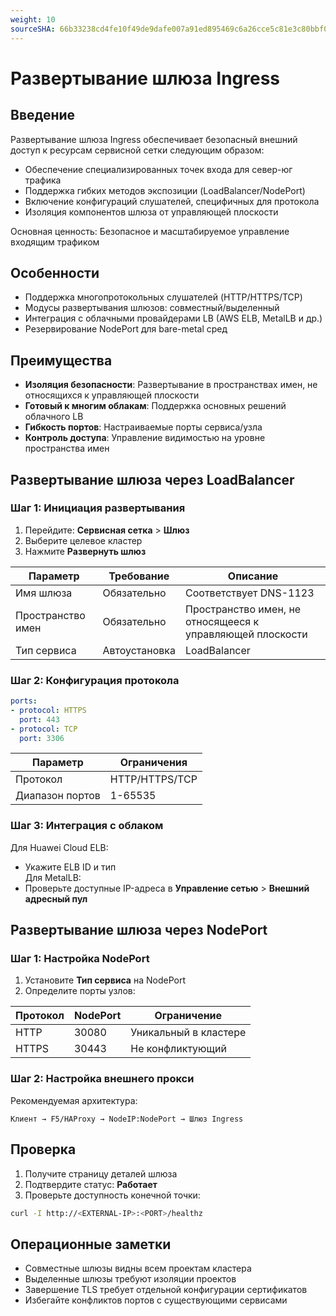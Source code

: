 ```yaml
---
weight: 10
sourceSHA: 66b33238cd4fe10f49de9dafe007a91ed895469c6a26cce5c81e3c80bbf0cdbe
---
```


# Развертывание шлюза Ingress

## Введение

Развертывание шлюза Ingress обеспечивает безопасный внешний доступ к ресурсам сервисной сетки следующим образом:

- Обеспечение специализированных точек входа для север-юг трафика
- Поддержка гибких методов экспозиции (LoadBalancer/NodePort)
- Включение конфигураций слушателей, специфичных для протокола
- Изоляция компонентов шлюза от управляющей плоскости

Основная ценность: Безопасное и масштабируемое управление входящим трафиком

## Особенности

- Поддержка многопротокольных слушателей (HTTP/HTTPS/TCP)
- Модусы развертывания шлюзов: совместный/выделенный
- Интеграция с облачными провайдерами LB (AWS ELB, MetalLB и др.)
- Резервирование NodePort для bare-metal сред

## Преимущества

- **Изоляция безопасности**: Развертывание в пространствах имен, не относящихся к управляющей плоскости
- **Готовый к многим облакам**: Поддержка основных решений облачного LB
- **Гибкость портов**: Настраиваемые порты сервиса/узла
- **Контроль доступа**: Управление видимостью на уровне пространства имен

## Развертывание шлюза через LoadBalancer

### Шаг 1: Инициация развертывания

1. Перейдите: **Сервисная сетка** > **Шлюз**
2. Выберите целевое кластер
3. Нажмите **Развернуть шлюз**

| Параметр    | Требование | Описание                   |
| ------------ | ----------- | --------------------------- |
| Имя шлюза   | Обязательно  | Соответствует DNS-1123     |
| Пространство имен | Обязательно  | Пространство имен, не относящееся к управляющей плоскости |
| Тип сервиса  | Автоустановка | LoadBalancer                |

### Шаг 2: Конфигурация протокола

```yaml
ports:
- protocol: HTTPS 
  port: 443
- protocol: TCP
  port: 3306
```

| Параметр  | Ограничения    |
| ---------- | -------------- |
| Протокол   | HTTP/HTTPS/TCP |
| Диапазон портов | 1-65535        |

### Шаг 3: Интеграция с облаком

Для Huawei Cloud ELB:

- Укажите ELB ID и тип\
  Для MetalLB:
- Проверьте доступные IP-адреса в **Управление сетью** > **Внешний адресный пул**

## Развертывание шлюза через NodePort

### Шаг 1: Настройка NodePort

1. Установите **Тип сервиса** на NodePort
2. Определите порты узлов:

| Протокол | NodePort | Ограничение          |
| -------- | -------- | ------------------- |
| HTTP     | 30080    | Уникальный в кластере |
| HTTPS    | 30443    | Не конфликтующий      |

### Шаг 2: Настройка внешнего прокси

Рекомендуемая архитектура:

```
Клиент → F5/HAProxy → NodeIP:NodePort → Шлюз Ingress
```

## Проверка

1. Получите страницу деталей шлюза
2. Подтвердите статус: **Работает**
3. Проверьте доступность конечной точки:

```bash
curl -I http://<EXTERNAL-IP>:<PORT>/healthz
```

## Операционные заметки

- Совместные шлюзы видны всем проектам кластера
- Выделенные шлюзы требуют изоляции проектов
- Завершение TLS требует отдельной конфигурации сертификатов
- Избегайте конфликтов портов с существующими сервисами
